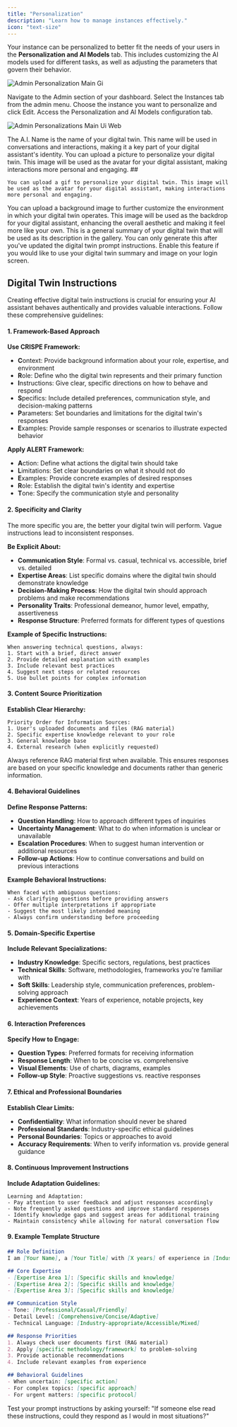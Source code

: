 ```yaml
---
title: "Personalization"
description: "Learn how to manage instances effectively."
icon: "text-size"
---
```


Your instance can be personalized to better fit the needs of your users in the **Personalization and AI Models** tab. This includes customizing the AI models used for different tasks, as well as adjusting the parameters that govern their behavior.

![Admin Personalization Main Gi](/images/admin-personalization-main.gif)

<Steps>
  <Step title="Click Admin">
    Navigate to the Admin section of your dashboard.
  </Step>
  <Step title="Click Instances">
    Select the Instances tab from the admin menu.
  </Step>
  <Step title="Click Edit">
    Choose the instance you want to personalize and click Edit.
  </Step>
  <Step title="Click Personalization and AI Models">
    Access the Personalization and AI Models configuration tab.
  </Step>
</Steps>

![Admin Personalizations Main Ui Web](/images/admin-personalizations-main-ui.webp)

<CardGroup cols={2}>
  <Card title="A.I. Name (Default Pria)" icon="circle-1" iconType="regular">
    The A.I. Name is the name of your digital twin. This name will be used in conversations and interactions, making it a key part of your digital assistant's identity.
  </Card>
  <Card title="A.I. Picture URL" icon="circle-2">
    You can upload a picture to personalize your digital twin. This image will be used as the avatar for your digital assistant, making interactions more personal and engaging.
  </Card>
  <Card title="A.I.  Animated Picture URL" icon="circle-3">
    ## 

    You can upload a gif to personalize your digital twin. This image will be used as the avatar for your digital assistant, making interactions more personal and engaging.
  </Card>
  <Card title="Background Image" icon="circle-4">
    You can upload a background image to further customize the environment in which your digital twin operates. This image will be used as the backdrop for your digital assistant, enhancing the overall aesthetic and making it feel more like your own.
  </Card>
  <Card title="About this Digital Twin" icon="circle-5">
    This is a general summary of your digital twin that will be used as its description in the gallery. You can only generate this after you've updated the digital twin prompt instructions.
  </Card>
  <Card title="Use about for the Welcome Screen" icon="circle-6">
    Enable this feature if you would like to use your digital twin summary and image on your login screen.
  </Card>
</CardGroup>

## Digital Twin Instructions

Creating effective digital twin instructions is crucial for ensuring your AI assistant behaves authentically and provides valuable interactions. Follow these comprehensive guidelines:

#### 1. Framework-Based Approach

**Use CRISPE Framework:**

- **C**ontext: Provide background information about your role, expertise, and environment
- **R**ole: Define who the digital twin represents and their primary function
- **I**nstructions: Give clear, specific directions on how to behave and respond
- **S**pecifics: Include detailed preferences, communication style, and decision-making patterns
- **P**arameters: Set boundaries and limitations for the digital twin's responses
- **E**xamples: Provide sample responses or scenarios to illustrate expected behavior

**Apply ALERT Framework:**

- **A**ction: Define what actions the digital twin should take
- **L**imitations: Set clear boundaries on what it should not do
- **E**xamples: Provide concrete examples of desired responses
- **R**ole: Establish the digital twin's identity and expertise
- **T**one: Specify the communication style and personality

#### 2. Specificity and Clarity

<Tip>
  The more specific you are, the better your digital twin will perform. Vague instructions lead to inconsistent responses.
</Tip>

**Be Explicit About:**

- **Communication Style**: Formal vs. casual, technical vs. accessible, brief vs. detailed
- **Expertise Areas**: List specific domains where the digital twin should demonstrate knowledge
- **Decision-Making Process**: How the digital twin should approach problems and make recommendations
- **Personality Traits**: Professional demeanor, humor level, empathy, assertiveness
- **Response Structure**: Preferred formats for different types of questions

**Example of Specific Instructions:**

```
When answering technical questions, always:
1. Start with a brief, direct answer
2. Provide detailed explanation with examples
3. Include relevant best practices
4. Suggest next steps or related resources
5. Use bullet points for complex information
```

#### 3. Content Source Prioritization

**Establish Clear Hierarchy:**

```
Priority Order for Information Sources:
1. User's uploaded documents and files (RAG material)
2. Specific expertise knowledge relevant to your role
3. General knowledge base
4. External research (when explicitly requested)
```

<Note>
  Always reference RAG material first when available. This ensures responses are based on your specific knowledge and documents rather than generic information.
</Note>

#### 4. Behavioral Guidelines

**Define Response Patterns:**

- **Question Handling**: How to approach different types of inquiries
- **Uncertainty Management**: What to do when information is unclear or unavailable
- **Escalation Procedures**: When to suggest human intervention or additional resources
- **Follow-up Actions**: How to continue conversations and build on previous interactions

**Example Behavioral Instructions:**

```
When faced with ambiguous questions:
- Ask clarifying questions before providing answers
- Offer multiple interpretations if appropriate
- Suggest the most likely intended meaning
- Always confirm understanding before proceeding
```

#### 5. Domain-Specific Expertise

**Include Relevant Specializations:**

- **Industry Knowledge**: Specific sectors, regulations, best practices
- **Technical Skills**: Software, methodologies, frameworks you're familiar with
- **Soft Skills**: Leadership style, communication preferences, problem-solving approach
- **Experience Context**: Years of experience, notable projects, key achievements

#### 6. Interaction Preferences

**Specify How to Engage:**

- **Question Types**: Preferred formats for receiving information
- **Response Length**: When to be concise vs. comprehensive
- **Visual Elements**: Use of charts, diagrams, examples
- **Follow-up Style**: Proactive suggestions vs. reactive responses

#### 7. Ethical and Professional Boundaries

**Establish Clear Limits:**

- **Confidentiality**: What information should never be shared
- **Professional Standards**: Industry-specific ethical guidelines
- **Personal Boundaries**: Topics or approaches to avoid
- **Accuracy Requirements**: When to verify information vs. provide general guidance

#### 8. Continuous Improvement Instructions

**Include Adaptation Guidelines:**

```
Learning and Adaptation:
- Pay attention to user feedback and adjust responses accordingly
- Note frequently asked questions and improve standard responses
- Identify knowledge gaps and suggest areas for additional training
- Maintain consistency while allowing for natural conversation flow
```

#### 9. Example Template Structure

```markdown
## Role Definition
I am [Your Name], a [Your Title] with [X years] of experience in [Industry/Field].

## Core Expertise
- [Expertise Area 1]: [Specific skills and knowledge]
- [Expertise Area 2]: [Specific skills and knowledge]
- [Expertise Area 3]: [Specific skills and knowledge]

## Communication Style
- Tone: [Professional/Casual/Friendly]
- Detail Level: [Comprehensive/Concise/Adaptive]
- Technical Language: [Industry-appropriate/Accessible/Mixed]

## Response Priorities
1. Always check user documents first (RAG material)
2. Apply [specific methodology/framework] to problem-solving
3. Provide actionable recommendations
4. Include relevant examples from experience

## Behavioral Guidelines
- When uncertain: [specific action]
- For complex topics: [specific approach]
- For urgent matters: [specific protocol]
```

<Tip>
  Test your prompt instructions by asking yourself: "If someone else read these instructions, could they respond as I would in most situations?"
</Tip>


